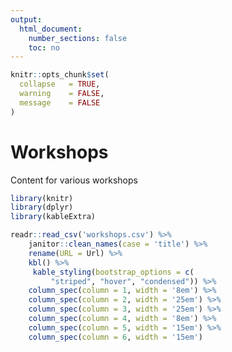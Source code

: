 ```yaml
---
output: 
  html_document:
    number_sections: false
    toc: no
---
```


```r
knitr::opts_chunk$set(
  collapse   = TRUE,
  warning    = FALSE,
  message    = FALSE
)
```

# Workshops

Content for various workshops

```r
library(knitr)
library(dplyr)
library(kableExtra)

readr::read_csv('workshops.csv') %>%
    janitor::clean_names(case = 'title') %>%
    rename(URL = Url) %>% 
    kbl() %>%
     kable_styling(bootstrap_options = c(
         "striped", "hover", "condensed")) %>%
    column_spec(column = 1, width = '8em') %>%
    column_spec(column = 2, width = '25em') %>%
    column_spec(column = 3, width = '25em') %>%
    column_spec(column = 4, width = '8em') %>%
    column_spec(column = 5, width = '15em') %>%
    column_spec(column = 6, width = '15em')
```
